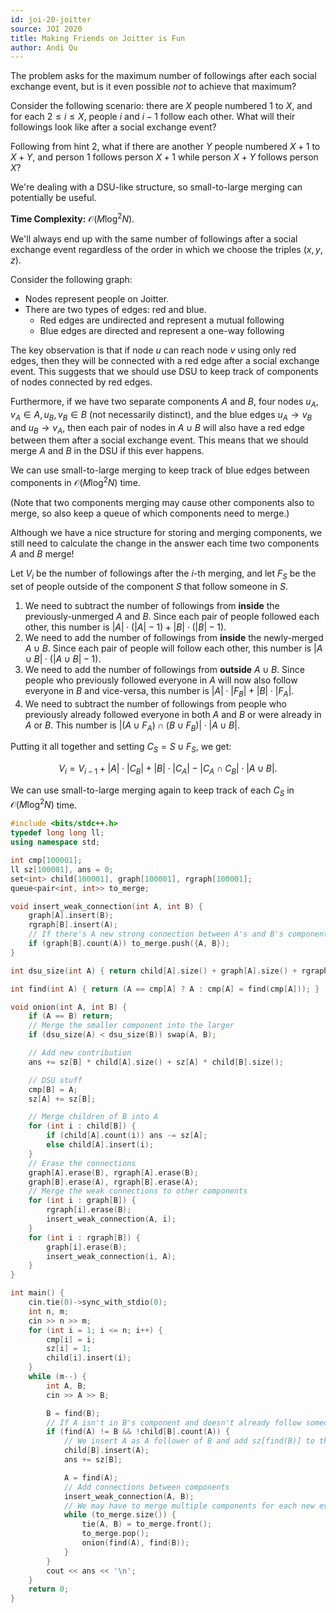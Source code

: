 ```yaml
---
id: joi-20-joitter
source: JOI 2020
title: Making Friends on Joitter is Fun
author: Andi Qu
---
```


<Spoiler title="Hint 1">

The problem asks for the maximum number of followings after each social exchange event, but is it even possible _not_ to achieve that maximum?

</Spoiler>

<Spoiler title="Hint 2">

Consider the following scenario: there are $X$ people numbered $1$ to $X$, and for each $2 \leq i \leq X$, people $i$ and $i - 1$ follow each other. What will their followings look like after a social exchange event?

</Spoiler>

<Spoiler title="Hint 3">

Following from hint 2, what if there are another $Y$ people numbered $X + 1$ to $X + Y$, and person $1$ follows person $X + 1$ while person $X + Y$ follows person $X$?

</Spoiler>

<Spoiler title="Hint 4">

We're dealing with a DSU-like structure, so small-to-large merging can potentially be useful.

</Spoiler>

<Spoiler title="Solution">

**Time Complexity:** $\mathcal O(M \log^2 N)$.

We'll always end up with the same number of followings after a social exchange event regardless of the order in which we choose the triples $(x, y, z)$.

Consider the following graph:

- Nodes represent people on Joitter.
- There are two types of edges: red and blue.
  - Red edges are undirected and represent a mutual following
  - Blue edges are directed and represent a one-way following

The key observation is that if node $u$ can reach node $v$ using only red edges, then they will be connected with a red edge after a social exchange event. This suggests that we should use DSU to keep track of components of nodes connected by red edges.

Furthermore, if we have two separate components $A$ and $B$, four nodes $u_A, v_A \in A, u_B, v_B \in B$ (not necessarily distinct), and the blue edges $u_A \rightarrow v_B$ and $u_B \rightarrow v_A$, then each pair of nodes in $A \cup B$ will also have a red edge between them after a social exchange event. This means that we should merge $A$ and $B$ in the DSU if this ever happens.

We can use small-to-large merging to keep track of blue edges between components in $\mathcal O(M \log^2 N)$ time.

(Note that two components merging may cause other components also to merge, so also keep a queue of which components need to merge.)

Although we have a nice structure for storing and merging components, we still need to calculate the change in the answer each time two components $A$ and $B$ merge!

Let $V_i$ be the number of followings after the $i$-th merging, and let $F_S$ be the set of people outside of the component $S$ that follow someone in $S$.

1. We need to subtract the number of followings from **inside** the previously-unmerged $A$ and $B$. Since each pair of people followed each other, this number is $|A| \cdot (|A| - 1) + |B| \cdot (|B| - 1)$.
2. We need to add the number of followings from **inside** the newly-merged $A \cup B$. Since each pair of people will follow each other, this number is $|A \cup B| \cdot (|A \cup B| - 1)$.
3. We need to add the number of followings from **outside** $A \cup B$. Since people who previously followed everyone in $A$ will now also follow everyone in $B$ and vice-versa, this number is $|A| \cdot |F_B| + |B| \cdot |F_A|$.
4. We need to subtract the number of followings from people who previously already followed everyone in both $A$ and $B$ or were already in $A$ or $B$. This number is $|(A \cup F_A) \cap (B \cup F_B)| \cdot |A \cup B|$.

Putting it all together and setting $C_S = S \cup F_S$, we get:

$$
V_i = V_{i - 1} + |A| \cdot |C_B| + |B| \cdot |C_A| - |C_A \cap C_B| \cdot |A \cup B|.
$$

We can use small-to-large merging again to keep track of each $C_S$ in $\mathcal O(M \log^2 N)$ time.

```cpp
#include <bits/stdc++.h>
typedef long long ll;
using namespace std;

int cmp[100001];
ll sz[100001], ans = 0;
set<int> child[100001], graph[100001], rgraph[100001];
queue<pair<int, int>> to_merge;

void insert_weak_connection(int A, int B) {
	graph[A].insert(B);
	rgraph[B].insert(A);
	// If there's A new strong connection between A's and B's components, merge them
	if (graph[B].count(A)) to_merge.push({A, B});
}

int dsu_size(int A) { return child[A].size() + graph[A].size() + rgraph[A].size(); }

int find(int A) { return (A == cmp[A] ? A : cmp[A] = find(cmp[A])); }

void onion(int A, int B) {
	if (A == B) return;
	// Merge the smaller component into the larger
	if (dsu_size(A) < dsu_size(B)) swap(A, B);

	// Add new contribution
	ans += sz[B] * child[A].size() + sz[A] * child[B].size();

	// DSU stuff
	cmp[B] = A;
	sz[A] += sz[B];

	// Merge children of B into A
	for (int i : child[B]) {
		if (child[A].count(i)) ans -= sz[A];
		else child[A].insert(i);
	}
	// Erase the connections
	graph[A].erase(B), rgraph[A].erase(B);
	graph[B].erase(A), rgraph[B].erase(A);
	// Merge the weak connections to other components
	for (int i : graph[B]) {
		rgraph[i].erase(B);
		insert_weak_connection(A, i);
	}
	for (int i : rgraph[B]) {
		graph[i].erase(B);
		insert_weak_connection(i, A);
	}
}

int main() {
	cin.tie(0)->sync_with_stdio(0);
	int n, m;
	cin >> n >> m;
	for (int i = 1; i <= n; i++) {
		cmp[i] = i;
		sz[i] = 1;
		child[i].insert(i);
	}
	while (m--) {
		int A, B;
		cin >> A >> B;

		B = find(B);
		// If A isn't in B's component and doesn't already follow someone in B's component...
		if (find(A) != B && !child[B].count(A)) {
			// We insert A as A follower of B and add sz[find(B)] to the answer
			child[B].insert(A);
			ans += sz[B];

			A = find(A);
			// Add connections between components
			insert_weak_connection(A, B);
			// We may have to merge multiple components for each new event
			while (to_merge.size()) {
				tie(A, B) = to_merge.front();
				to_merge.pop();
				onion(find(A), find(B));
			}
		}
		cout << ans << '\n';
	}
	return 0;
}
```

</Spoiler>
